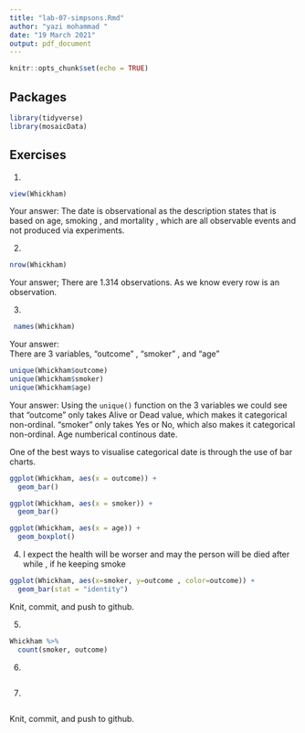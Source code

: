 ```yaml
---
title: "lab-07-simpsons.Rmd"
author: "yazi mohammad "
date: "19 March 2021"
output: pdf_document
---
```


```r
knitr::opts_chunk$set(echo = TRUE)
```

## Packages

```r
library(tidyverse) 
library(mosaicData)
```


## Exercises


1.  
```r
view(Whickham)
```
    
Your answer:
The date is observational as the description states that is based on age, smoking , and mortality , which are all observable events and not produced via experiments.

2.  
```r
nrow(Whickham)
```

Your answer;
There are 1.314 observations. As we know every row is an observation.

3.  

```r
 names(Whickham)
```

Your answer:  
There are 3 variables, "outcome" , "smoker" , and "age"


```r
unique(Whickham$outcome)
unique(Whickham$smoker)
unique(Whickham$age)
```

Your answer: 
Using the `unique()` function on the 3 variables we could see that "outcome" only takes Alive or Dead value, which makes it categorical non-ordinal. "smoker" only takes Yes or No, which also makes it categorical non-ordinal. Age numberical continous date.

One of the best ways to visualise categorical date is through the use of bar charts.

```r
ggplot(Whickham, aes(x = outcome)) +
  geom_bar()
```


```r
ggplot(Whickham, aes(x = smoker)) +
  geom_bar()
```

```r
ggplot(Whickham, aes(x = age)) +
  geom_boxplot()
```


4. 
I expect the health will be worser and may the person will be died after while , if he keeping smoke

```r
ggplot(Whickham, aes(x=smoker, y=outcome , color=outcome)) +
  geom_bar(stat = "identity")
```

Knit, commit, and push to github.

5. 

```r
Whickham %>%
  count(smoker, outcome)
```

6.

```r

```

7. 

```r

```

Knit, commit, and push to github.